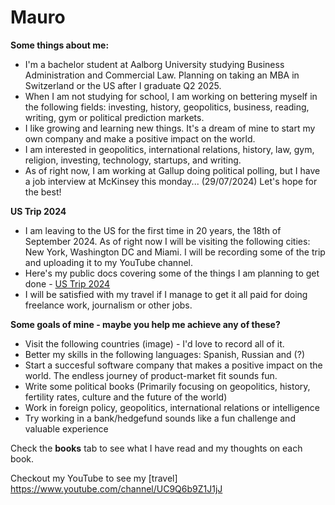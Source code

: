 # Mauro 

**Some things about me:**

- I'm a bachelor student at Aalborg University studying Business Administration and Commercial Law. Planning on taking an MBA in Switzerland or the US after I graduate Q2 2025.
- When I am not studying for school, I am working on bettering myself in the following fields: investing, history, geopolitics, business, reading, writing, gym or political prediction markets. 
- I like growing and learning new things. It's a dream of mine to start my own company and make a positive impact on the world.
- I am interested in geopolitics, international relations, history, law, gym, religion, investing, technology, startups, and writing.
- As of right now, I am working at Gallup doing political polling, but I have a job interview at McKinsey this monday... (29/07/2024) Let's hope for the best!

**US Trip 2024**
- I am leaving to the US for the first time in 20 years, the 18th of September 2024. As of right now I will be visiting the following cities: New York, Washington DC and Miami. I will be recording some of the trip and uploading it to my YouTube channel. 
- Here's my public docs covering some of the things I am planning to get done - [US Trip 2024](https://docs.google.com/document/d/)
- I will be satisfied with my travel if I manage to get it all paid for doing freelance work, journalism or other jobs.


**Some goals of mine - maybe you help me achieve any of these?**
- Visit the following countries (image) - I'd love to record all of it. 
- Better my skills in the following languages: Spanish, Russian and (?)
- Start a succesful software company that makes a positive impact on the world. The endless journey of product-market fit sounds fun.
- Write some political books (Primarily focusing on geopolitics, history, fertility rates, culture and the future of the world)
- Work in foreign policy, geopolitics, international relations or intelligence
- Try working in a bank/hedgefund sounds like a fun challenge and valuable experience


Check the **books** tab to see what I have read and my thoughts on each book.



Checkout my YouTube to see my [travel] https://www.youtube.com/channel/UC9Q6b9Z1J1jJ


